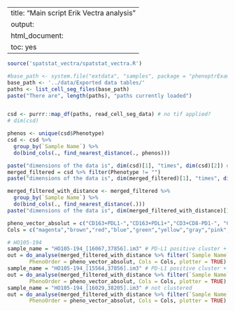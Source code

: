 
---
title: "Main script Erik Vectra analysis"
output:
  html_document:
    toc: yes
---


```r
source('spatstat_vectra/spatstat_vectra.R')
```

```r
#base_path <- system.file("extdata", "samples", package = "phenoptrExamples")
base_path <- '../data/Exported data tables/'
paths <- list_cell_seg_files(base_path)
paste("There are", length(paths), "paths currently loaded")


csd <- purrr::map_df(paths, read_cell_seg_data) # no tif applied?
# dim(csd)

phenos <- unique(csd$Phenotype)
csd <- csd %>%
  group_by(`Sample Name`) %>%
  do(bind_cols(., find_nearest_distance(., phenos)))

paste("dimensions of the data is", dim(csd)[1], "times", dim(csd)[2]) # 1805834 197
merged_filtered = csd %>% filter(Phenotype != "")
paste("dimensions of the data is", dim(merged_filtered)[1], "times", dim(merged_filtered)[2]) #1805653 197

merged_filtered_with_distance <- merged_filtered %>%
  group_by(`Sample Name`) %>%
  do(bind_cols(., find_nearest_distance(.)))
paste("dimensions of the data is", dim(merged_filtered_with_distance)[1], "times", dim(merged_filtered_with_distance)[2]) #1805653 217

```

```r

pheno_vector_absolut = c("CD163+PDL1-","CD163+PDL1+","CD3+CD8-PD1-", "CD3+CD8-PD1+", "CD3+CD8+PD1-", "CD3+CD8+PD1+","Other","Other PDL1+","PAX5+PDL1-", "PAX5+PDL1+")
Cols = c("magenta","brown","red","blue","green","yellow","gray","pink","orange","cyan")

# HO105-194
sample_name = "HO105-194_[16067,37856].im3" # PD-L1 positive cluster + Tumor cluster
out = do_analyse(merged_filtered_with_distance %>% filter(`Sample Name` == sample_name), 
	   PhenoOrder = pheno_vector_absolut, Cols = Cols, plotter = TRUE)
sample_name = "HO105-194_[15564,37856].im3" # PD-L1 positive cluster + Tumor cluster
out = do_analyse(merged_filtered_with_distance %>% filter(`Sample Name` == sample_name), 
	   PhenoOrder = pheno_vector_absolut, Cols = Cols, plotter = TRUE)
sample_name = "HO105-194_[16029,38205].im3" # not clustered
out = do_analyse(merged_filtered_with_distance %>% filter(`Sample Name` == sample_name), 
	   PhenoOrder = pheno_vector_absolut, Cols = Cols, plotter = TRUE)

```

